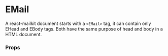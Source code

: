 

<Meta title='Email Design System/Components/eEmail' />

# EMail

A react-mailkit document starts with a `<EMail>` tag, it can contain only EHead and EBody tags. Both have the same purpose of head and body in a HTML document.

### Props

<ArgsTable of={EMail} />

